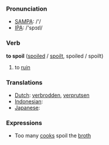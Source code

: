 === Pronunciation ===
*[[w:SAMPA|SAMPA]]: /'/
*[[w:IPA|IPA]]: /'spɔɪl/

=== Verb ===

'''to spoil''' ([[spoiled]] / [[spoilt]], spoiled / spoilt)

# to [[ruin]]

=== Translations ===
*[[Dutch]]: [[verbrodden]], [[verprutsen]]
*[[Indonesian]]: [[]]
*[[Japanese]]: [[]]

=== Expressions ===

* Too many [[cook]]s spoil the [[broth]]